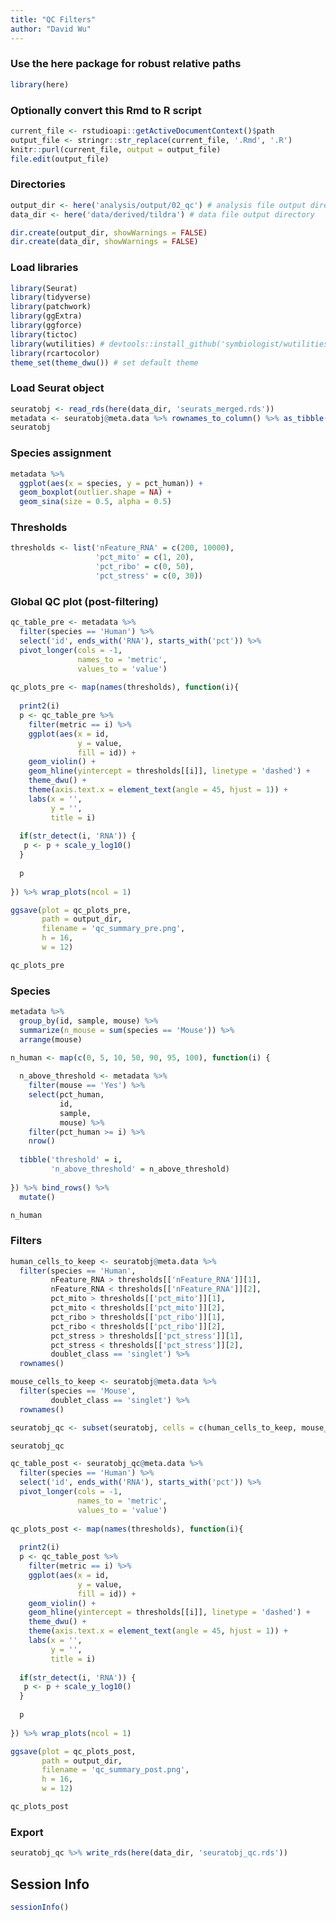 ```yaml
---
title: "QC Filters"
author: "David Wu"
---
```


### Use the here package for robust relative paths
```r
library(here)
```

### Optionally convert this Rmd to R script 
```r
current_file <- rstudioapi::getActiveDocumentContext()$path
output_file <- stringr::str_replace(current_file, '.Rmd', '.R')
knitr::purl(current_file, output = output_file)
file.edit(output_file)
```

### Directories
```r
output_dir <- here('analysis/output/02_qc') # analysis file output directory
data_dir <- here('data/derived/tildra') # data file output directory

dir.create(output_dir, showWarnings = FALSE)
dir.create(data_dir, showWarnings = FALSE)
```

### Load libraries
```r
library(Seurat) 
library(tidyverse)
library(patchwork)
library(ggExtra)
library(ggforce)
library(tictoc)
library(wutilities) # devtools::install_github('symbiologist/wutilities')
library(rcartocolor)
theme_set(theme_dwu()) # set default theme
```


### Load Seurat object
```r
seuratobj <- read_rds(here(data_dir, 'seurats_merged.rds'))
metadata <- seuratobj@meta.data %>% rownames_to_column() %>% as_tibble()
seuratobj
```

### Species assignment
```r
metadata %>% 
  ggplot(aes(x = species, y = pct_human)) + 
  geom_boxplot(outlier.shape = NA) +
  geom_sina(size = 0.5, alpha = 0.5) 
```


### Thresholds
```r
thresholds <- list('nFeature_RNA' = c(200, 10000),
                   'pct_mito' = c(1, 20),
                   'pct_ribo' = c(0, 50),
                   'pct_stress' = c(0, 30))

```

### Global QC plot (post-filtering)
```r
qc_table_pre <- metadata %>% 
  filter(species == 'Human') %>% 
  select('id', ends_with('RNA'), starts_with('pct')) %>% 
  pivot_longer(cols = -1,
               names_to = 'metric',
               values_to = 'value')
  
qc_plots_pre <- map(names(thresholds), function(i){
  
  print2(i)
  p <- qc_table_pre %>% 
    filter(metric == i) %>% 
    ggplot(aes(x = id,
               y = value,
               fill = id)) +
    geom_violin() +
    geom_hline(yintercept = thresholds[[i]], linetype = 'dashed') +
    theme_dwu() +
    theme(axis.text.x = element_text(angle = 45, hjust = 1)) +
    labs(x = '',
         y = '',
         title = i)
  
  if(str_detect(i, 'RNA')) {
   p <- p + scale_y_log10()
  }
  
  p
  
}) %>% wrap_plots(ncol = 1)

ggsave(plot = qc_plots_pre,
       path = output_dir,
       filename = 'qc_summary_pre.png',
       h = 16,
       w = 12)

qc_plots_pre


```
### Species
```r
metadata %>%
  group_by(id, sample, mouse) %>% 
  summarize(n_mouse = sum(species == 'Mouse')) %>% 
  arrange(mouse)
```


```r
n_human <- map(c(0, 5, 10, 50, 90, 95, 100), function(i) {
  
  n_above_threshold <- metadata %>% 
    filter(mouse == 'Yes') %>% 
    select(pct_human,
           id,
           sample,
           mouse) %>% 
    filter(pct_human >= i) %>% 
    nrow()
  
  tibble('threshold' = i,
         'n_above_threshold' = n_above_threshold)
  
}) %>% bind_rows() %>% 
  mutate()

n_human
```

### Filters
```r
human_cells_to_keep <- seuratobj@meta.data %>% 
  filter(species == 'Human',
         nFeature_RNA > thresholds[['nFeature_RNA']][1],
         nFeature_RNA < thresholds[['nFeature_RNA']][2],
         pct_mito > thresholds[['pct_mito']][1],
         pct_mito < thresholds[['pct_mito']][2],
         pct_ribo > thresholds[['pct_ribo']][1],
         pct_ribo < thresholds[['pct_ribo']][2],
         pct_stress > thresholds[['pct_stress']][1],
         pct_stress < thresholds[['pct_stress']][2],
         doublet_class == 'singlet') %>% 
  rownames()

mouse_cells_to_keep <- seuratobj@meta.data %>% 
  filter(species == 'Mouse',
         doublet_class == 'singlet') %>% 
  rownames()

seuratobj_qc <- subset(seuratobj, cells = c(human_cells_to_keep, mouse_cells_to_keep))

seuratobj_qc
```
```r
qc_table_post <- seuratobj_qc@meta.data %>% 
  filter(species == 'Human') %>% 
  select('id', ends_with('RNA'), starts_with('pct')) %>% 
  pivot_longer(cols = -1,
               names_to = 'metric',
               values_to = 'value')
  
qc_plots_post <- map(names(thresholds), function(i){
  
  print2(i)
  p <- qc_table_post %>% 
    filter(metric == i) %>% 
    ggplot(aes(x = id,
               y = value,
               fill = id)) +
    geom_violin() +
    geom_hline(yintercept = thresholds[[i]], linetype = 'dashed') +
    theme_dwu() +
    theme(axis.text.x = element_text(angle = 45, hjust = 1)) +
    labs(x = '',
         y = '',
         title = i)
  
  if(str_detect(i, 'RNA')) {
   p <- p + scale_y_log10()
  }
  
  p
  
}) %>% wrap_plots(ncol = 1)

ggsave(plot = qc_plots_post,
       path = output_dir,
       filename = 'qc_summary_post.png',
       h = 16,
       w = 12)

qc_plots_post


```
### Export
```r
seuratobj_qc %>% write_rds(here(data_dir, 'seuratobj_qc.rds'))
```


## Session Info
```r
sessionInfo()
```

